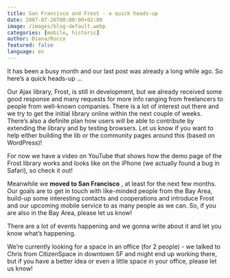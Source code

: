 ```yaml
---
title: San Francisco and Frost - a quick heads-up
date: 2007-07-26T00:00:00+02:00
image: /images/blog-default.webp
categories: [mobile, historic]
author: Diana/Rocco
featured: false
language: en
---
```


<div class="entry-content">
It has been a busy month and our last post was already a long while ago. So here’s a quick heads-up ...



Our Ajax library, Frost, is still in development, but we already received some good response and many requests for more info ranging from freelancers to people from well-known companies. There is a lot of interest out there and we try to get the initial library online within the next couple of weeks. There’s also a definite plan how users will be able to contribute by extending the library and by testing browsers. Let us know if you want to help either building the lib or the community pages around this (based on WordPress)!



For now we have a video on YouTube that shows how the demo page of the Frost library works and looks like on the iPhone  (we actually found a bug in Safari), so check it out!



Meanwhile we **moved to San Francisco** , at least for the next few months. Our goals are to get in touch with like-minded people from the Bay Area, build-up some interesting contacts and cooperations and introduce Frost and our upcoming mobile service to as many people as we can. So, if you are also in the Bay Area, please let us know!



There are a lot of events happening and we gonna write about it and let you know what’s happening.



We’re currently looking for a space in an office (for 2 people) - we talked to Chris from CitizenSpace in downtown SF and might end up working there, but if you have a better idea or even a little space in your office, please let us know!
</div>

